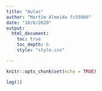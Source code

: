 ```yaml
---
title: "Aulas"
author: "Martim Almeida fc55066"
date: "10/6/2020"
output: 
  html_document:
    toc: true
    toc_depth: 6
    style: "style.css"

---
```


```r
knitr::opts_chunk$set(echo = TRUE)
```




```r
log(1)
```

